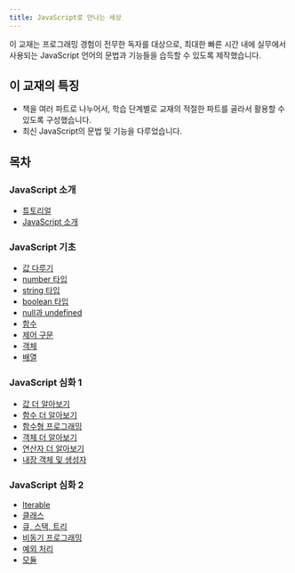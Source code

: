 ```yaml
---
title: JavaScript로 만나는 세상
---
```


이 교재는 프로그래밍 경험이 전무한 독자를 대상으로, 최대한 빠른 시간 내에 실무에서 사용되는 JavaScript 언어의 문법과 기능들을 습득할 수 있도록 제작했습니다.

## 이 교재의 특징

- 책을 여러 파트로 나누어서, 학습 단계별로 교재의 적절한 파트를 골라서 활용할 수 있도록 구성했습니다.
- 최신 JavaScript의 문법 및 기능을 다루었습니다.

## 목차

### JavaScript 소개

- [튜토리얼](/020-tutorial)
- [JavaScript 소개](/100-javascript)

### JavaScript 기초

- [값 다루기](/120-value-variable-type)
- [number 타입](/130-number)
- [string 타입](/140-string)
- [boolean 타입](/150-boolean)
- [null과 undefined](/160-null-undefined)
- [함수](/170-function)
- [제어 구문](/175-control-statement)
- [객체](/180-object)
- [배열](/190-array)

### JavaScript 심화 1

- [값 더 알아보기](/220-value-in-depth)
- [함수 더 알아보기](/230-function-in-depth)
- [함수형 프로그래밍](/255-fp)
- [객체 더 알아보기](/240-object-in-depth)
- [연산자 더 알아보기](/245-operator-in-depth)
- [내장 객체 및 생성자](/250-builtins)

### JavaScript 심화 2

- [Iterable](/260-iteration)
- [클래스](/270-class)
- [큐, 스택, 트리](/282-data-structures)
- [비동기 프로그래밍](/285-async)
- [예외 처리](/290-exception)
- [모듈](/293-module)
